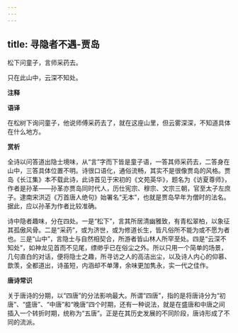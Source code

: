 ```yaml
---
---
---
```

title: 寻隐者不遇-贾岛
---

松下问童子，言师采药去。

只在此山中，云深不知处。

**注释**

**语译**

在松树下询问童子，他说师傅采药去了，就在这座山里，但云雾深深，不知道具体在什么地方。

**赏析**

全诗以问答道出隐士境味，从“言”字而下皆是童子语，一答其师采药去，二答身在山中，三答具体位置不明。诗很口语化，通俗流畅，其实不是很像贾岛的风格。贾岛《长江集》本不载此诗，此诗首见于宋初的《文苑英华》，题名为《访夏尊师》，作者是孙革——孙革亦贾岛同时代人，历仕宪宗、穆宗、文宗三朝，官至太子左庶子。逮南宋洪迈《万首唐人绝句》始署名“无本”，也就是贾岛早年为僧时的法名。据此，应以孙革为作者比较准确。

诗中隐者趣味，分在四处。一是“松下”，言其所居清幽雅致，有青松翠柏，以象征其孤傲风骨。二是“采药”，或为济世，或为修道长生，皆凡俗所不能为或不愿为者也。三是“山中”，言隐士与自然相契合，所游者皆山林人所罕至处。四是“云深不知处”，如神龙见首而不见尾，缥缈乎已在俗尘之外。所以只用一个简单的场景，几句直白的对话，便将隐士之趣，所寻访之人的高洁出尘，以及诗人内心的仰慕、歆羡，全都道出，诗虽短，内涵却不单薄，余味更加隽永，实一代之佳作。

**唐诗常识**

关于唐诗的分期，以“四唐”的分法影响最大。所谓“四唐”，指的是将唐诗分为“初唐”、“盛唐”、“中唐”和“晚唐”四个时期，还有一种说法，就是在盛唐和中唐之间插入一个转折时期，统称为“五唐”。正是在其历史发展的不同阶段，唐诗形成了不同的流派。
